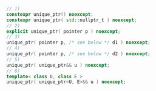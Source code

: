 ```cpp
// 1)
constexpr unique_ptr() noexcept;
constexpr unique_ptr( std::nullptr_t ) noexcept;
// 2)
explicit unique_ptr( pointer p ) noexcept;
// 3)
unique_ptr( pointer p, /* see below */ d1 ) noexcept;
// 4)
unique_ptr( pointer p, /* see below */ d2 ) noexcept;
// 5)
unique_ptr( unique_ptr&& u ) noexcept;
// 6)
template< class U, class E >
unique_ptr( unique_ptr<U, E>&& u ) noexcept;
```